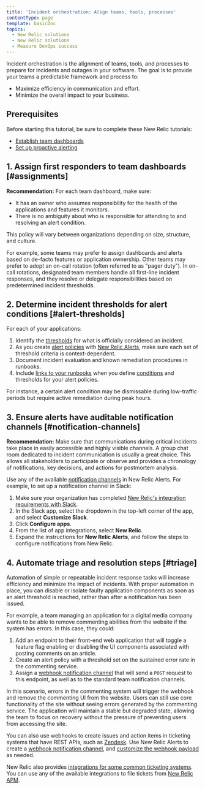 ```yaml
---
title: 'Incident orchestration: Align teams, tools, processes'
contentType: page
template: basicDoc
topics:
  - New Relic solutions
  - New Relic solutions
  - Measure DevOps success
---
```


Incident orchestration is the alignment of teams, tools, and processes to prepare for incidents and outages in your software. The goal is to provide your teams a predictable framework and process to:

* Maximize efficiency in communication and effort.
* Minimize the overall impact to your business.

## Prerequisites

Before starting this tutorial, be sure to complete these New Relic tutorials:

* [Establish team dashboards](/docs/establish-team-dashboards)
* [Set up proactive alerting](/docs/set-proactive-alerting)

## 1. Assign first responders to team dashboards [#assignments]

**Recommendation:** For each team dashboard, make sure:

* It has an owner who assumes responsibility for the health of the applications and features it monitors.
* There is no ambiguity about who is responsible for attending to and resolving an alert condition.

This policy will vary between organizations depending on size, structure, and culture.

For example, some teams may prefer to assign dashboards and alerts based on de-facto features or application ownership. Other teams may prefer to adopt an on-call rotation (often referred to as "pager duty"). In on-call rotations, designated team members handle all first-line incident responses, and they resolve or delegate responsibilities based on predetermined incident thresholds.

## 2. Determine incident thresholds for alert conditions [#alert-thresholds]

For each of your applications:

1. Identify the [thresholds](/docs/using-new-relic/welcome-new-relic/getting-started/glossary#alert-threshold) for what is officially considered an incident.
2. As you create [alert policies](/docs/alerts/new-relic-alerts/getting-started/alert-policy-workflow) with [New Relic Alerts](/docs/alerts/new-relic-alerts/getting-started/introduction-new-relic-alerts), make sure each set of threshold criteria is context-dependent.
3. Document incident evaluation and known remediation procedures in runbooks.
4. Include [links to your runbooks](/docs/alerts/new-relic-alerts/defining-conditions/provide-runbook-instructions-alert-activity) when you define [conditions](/docs/alerts/new-relic-alerts/defining-conditions/define-alert-conditions) and thresholds for your alert policies.

For instance, a certain alert condition may be dismissable during low-traffic periods but require active remediation during peak hours.

## 3. Ensure alerts have auditable notification channels [#notification-channels]

**Recommendation:** Make sure that communications during critical incidents take place in easily accessible and highly visible channels. A group chat room dedicated to incident communication is usually a great choice. This allows all stakeholders to participate or observe and provides a chronology of notifications, key decisions, and actions for postmortem analysis.

Use any of the available [notification channels](/docs/alerts/new-relic-alerts/managing-notification-channels/notification-channels-control-where-send-alerts) in New Relic Alerts. For example, to set up a notification channel in Slack:

1. Make sure your organization has completed [New Relic's integration requirements with Slack](/docs/alerts/new-relic-alerts/managing-notification-channels/notification-channels-control-where-send-alerts#slack).
2. In the Slack app, select the dropdown in the top-left corner of the app, and select **Customize Slack**.
3. Click **Configure apps**.
4. From the list of app integrations, select **New Relic**.
5. Expand the instructions for **New Relic Alerts**, and follow the steps to configure notifications from New Relic.

## 4. Automate triage and resolution steps [#triage]

Automation of simple or repeatable incident response tasks will increase efficiency and minimize the impact of incidents. With proper automation in place, you can disable or isolate faulty application components as soon as an alert threshold is reached, rather than after a notification has been issued.

For example, a team managing an application for a digital media company wants to be able to remove commenting abilities from the website if the system has errors. In this case, they could:

1. Add an endpoint to their front-end web application that will toggle a feature flag enabling or disabling the UI components associated with posting comments on an article.
2. Create an alert policy with a threshold set on the sustained error rate in the commenting service.
3. Assign a [webhook notification channel](/docs/alerts/new-relic-alerts/managing-notification-channels/notification-channels-control-where-send-alerts#webhook) that will send a `POST` request to this endpoint, as well as to the standard team notification channels.

In this scenario, errors in the commenting system will trigger the webhook and remove the commenting UI from the website. Users can still use core functionality of the site without seeing errors generated by the commenting service. The application will maintain a stable but degraded state, allowing the team to focus on recovery without the pressure of preventing users from accessing the site.

You can also use webhooks to create issues and action items in ticketing systems that have REST APIs, such as [Zendesk](https://www.zendesk.com/). Use New Relic Alerts to create a [webhook notification channel](/docs/alerts/new-relic-alerts/managing-notification-channels/notification-channels-control-where-send-alerts#webhook), and [customize the webhook payload](/docs/alerts/new-relic-alerts/managing-notification-channels/customize-your-webhook-payload) as needed.

New Relic also provides [integrations for some common ticketing systems](/docs/using-new-relic/user-interface-functions/share-your-data/ticketing-integrations-lighthouse-pivotal-tracker#ticket). You can use any of the available integrations to file tickets from [New Relic APM](/docs/apm/new-relic-apm/getting-started/introduction-new-relic-apm).
